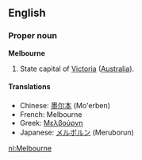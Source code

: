 ==English==

===Proper noun===
'''Melbourne'''
# State capital of [[Victoria]] ([[Australia]]).
{{wikipedia}}

====Translations====
*Chinese: [[墨尔本]] (Mo'erben)
*French: Melbourne
*Greek: [[Μελβούρνη]]
*Japanese: [[メルボルン]] (Meruborun)

[[nl:Melbourne]]